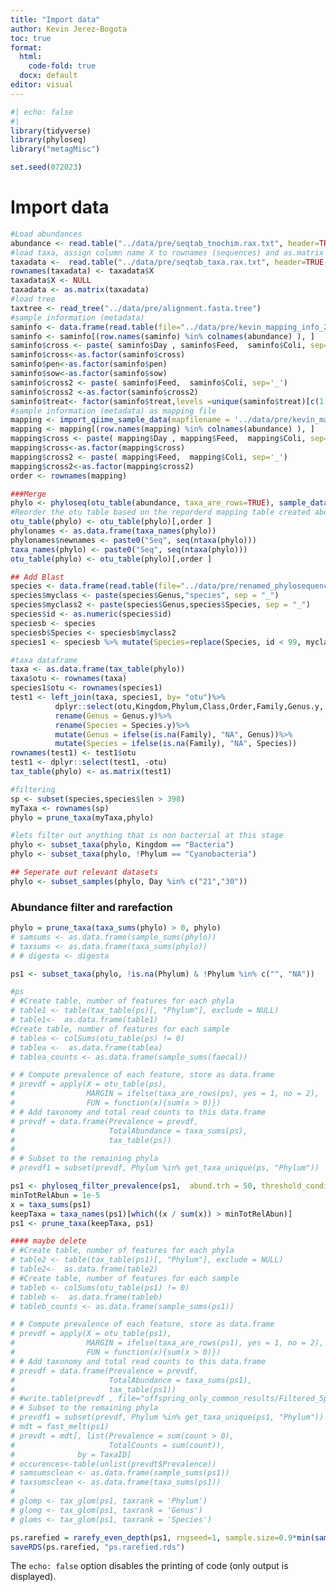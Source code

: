 ```yaml
---
title: "Import data"
author: Kevin Jerez-Bogota
toc: true
format:
  html: 
    code-fold: true
  docx: default
editor: visual
---
```


```r
#| echo: false
#| 
library(tidyverse)
library(phyloseq)
library("metagMisc")

set.seed(072023)
```

# Import data

```r
#Load abundances
abundance <- read.table("../data/pre/seqtab_tnochim.rax.txt", header=TRUE,  sep="\t", check.names=FALSE, row.names=1)
#load taxa, assign column name X to rownames (sequences) and as.matrix
taxadata <-  read.table("../data/pre/seqtab_taxa.rax.txt", header=TRUE,  sep="\t")
rownames(taxadata) <- taxadata$X
taxadata$X <- NULL
taxadata <- as.matrix(taxadata)
#load tree
taxtree <- read_tree("../data/pre/alignment.fasta.tree")
#sample information (metadata)
saminfo <- data.frame(read.table(file="../data/pre/kevin_mapping_info_2.txt", row.names=1, header=TRUE, sep="\t"))
saminfo <- saminfo[(row.names(saminfo) %in% colnames(abundance) ), ]
saminfo$cross <- paste( saminfo$Day , saminfo$Feed,  saminfo$Coli, sep='_')
saminfo$cross<-as.factor(saminfo$cross)
saminfo$pen<-as.factor(saminfo$pen)
saminfo$sow<-as.factor(saminfo$sow)
saminfo$cross2 <- paste( saminfo$Feed,  saminfo$Coli, sep='_')
saminfo$cross2 <-as.factor(saminfo$cross2)
saminfo$treat<- factor(saminfo$treat,levels =unique(saminfo$treat)[c(1:5)])
#sample information (metadata) as mapping file
mapping <- import_qiime_sample_data(mapfilename = '../data/pre/kevin_mapping_info_2.txt')
mapping <- mapping[(row.names(mapping) %in% colnames(abundance) ), ]
mapping$cross <- paste( mapping$Day , mapping$Feed,  mapping$Coli, sep='_')
mapping$cross<-as.factor(mapping$cross)
mapping$cross2 <- paste( mapping$Feed,  mapping$Coli, sep='_')
mapping$cross2<-as.factor(mapping$cross2)
order <- rownames(mapping)

```

```r
###Merge
phylo <- phyloseq(otu_table(abundance, taxa_are_rows=TRUE), sample_data(mapping), tax_table(taxadata), taxtree)
#Reorder the otu table based on the reporderd mapping table created above.
otu_table(phylo) <- otu_table(phylo)[,order ]
phylonames <- as.data.frame(taxa_names(phylo))
phylonames$newnames <- paste0("Seq", seq(ntaxa(phylo)))
taxa_names(phylo) <- paste0("Seq", seq(ntaxa(phylo)))
otu_table(phylo) <- otu_table(phylo)[,order ]

## Add Blast
species <- data.frame(read.table(file="../data/pre/renamed_phylosequences.clean.fasta.blast.silva.tab.cols_final", row.names=1, header=TRUE, sep="\t"))
species$myclass <- paste(species$Genus,"species", sep = "_")
species$myclass2 <- paste(species$Genus,species$Species, sep = "_")
species$id <- as.numeric(species$id)
speciesb <- species
speciesb$Species <- speciesb$myclass2
species1 <- speciesb %>% mutate(Species=replace(Species, id < 99, myclass[id < 99]))

#taxa dataframe
taxa <- as.data.frame(tax_table(phylo))
taxa$otu <- rownames(taxa)
species1$otu <- rownames(species1)
test1 <- left_join(taxa, species1, by= "otu")%>%
          dplyr::select(otu,Kingdom,Phylum,Class,Order,Family,Genus.y, Species.y)%>%
          rename(Genus = Genus.y)%>%
          rename(Species = Species.y)%>%
          mutate(Genus = ifelse(is.na(Family), "NA", Genus))%>%
          mutate(Species = ifelse(is.na(Family), "NA", Species))
rownames(test1) <- test1$otu
test1 <- dplyr::select(test1, -otu)
tax_table(phylo) <- as.matrix(test1)
```

```r
#filtering
sp <- subset(species,species$len > 398)
myTaxa <- rownames(sp)
phylo = prune_taxa(myTaxa,phylo)

#lets filter out anything that is non bacterial at this stage
phylo <- subset_taxa(phylo, Kingdom == "Bacteria")
phylo <- subset_taxa(phylo, !Phylum == "Cyanobacteria")

## Seperate out relevant datasets
phylo <- subset_samples(phylo, Day %in% c("21","30"))

```

### Abundance filter and rarefaction

```r
phylo = prune_taxa(taxa_sums(phylo) > 0, phylo) 
# samsums <- as.data.frame(sample_sums(phylo))
# taxsums <- as.data.frame(taxa_sums(phylo))
# # digesta <- digesta

ps1 <- subset_taxa(phylo, !is.na(Phylum) & !Phylum %in% c("", "NA"))

#ps
# #Create table, number of features for each phyla
# table1 <- table(tax_table(ps)[, "Phylum"], exclude = NULL)
# table1<-  as.data.frame(table1)
#Create table, number of features for each sample
# tablea <- colSums(otu_table(ps) != 0)
# tablea <-  as.data.frame(tablea)
# tablea_counts <- as.data.frame(sample_sums(faecal))

# # Compute prevalence of each feature, store as data.frame
# prevdf = apply(X = otu_table(ps),
#                MARGIN = ifelse(taxa_are_rows(ps), yes = 1, no = 2),
#                FUN = function(x){sum(x > 0)})
# # Add taxonomy and total read counts to this data.frame
# prevdf = data.frame(Prevalence = prevdf,
#                     TotalAbundance = taxa_sums(ps),
#                     tax_table(ps))
# 
# # Subset to the remaining phyla
# prevdf1 = subset(prevdf, Phylum %in% get_taxa_unique(ps, "Phylum"))

ps1 <- phyloseq_filter_prevalence(ps1,  abund.trh = 50, threshold_condition = "OR")  # 15639 taxa
minTotRelAbun = 1e-5
x = taxa_sums(ps1)
keepTaxa = taxa_names(ps1)[which((x / sum(x)) > minTotRelAbun)]
ps1 <- prune_taxa(keepTaxa, ps1)

#### maybe delete
# #Create table, number of features for each phyla
# table2 <- table(tax_table(ps1)[, "Phylum"], exclude = NULL)
# table2<-  as.data.frame(table2)
# #Create table, number of features for each sample
# tableb <- colSums(otu_table(ps1) != 0)
# tableb <-  as.data.frame(tableb)
# tableb_counts <- as.data.frame(sample_sums(ps1))

# # Compute prevalence of each feature, store as data.frame
# prevdf = apply(X = otu_table(ps1),
#                MARGIN = ifelse(taxa_are_rows(ps1), yes = 1, no = 2),
#                FUN = function(x){sum(x > 0)})
# # Add taxonomy and total read counts to this data.frame
# prevdf = data.frame(Prevalence = prevdf,
#                     TotalAbundance = taxa_sums(ps1),
#                     tax_table(ps1))
# #write.table(prevdf , file="offspring_only_common_results/Filtered_5prev+50count_prevalence_by_OTU.counts", sep='\t', quote=FALSE)
# # Subset to the remaining phyla
# prevdf1 = subset(prevdf, Phylum %in% get_taxa_unique(ps1, "Phylum"))
# mdt = fast_melt(ps1)
# prevdt = mdt[, list(Prevalence = sum(count > 0), 
#                     TotalCounts = sum(count)),
#              by = TaxaID]
# occurences<-table(unlist(prevdt$Prevalence)) 
# samsumsclean <- as.data.frame(sample_sums(ps1))
# taxsumsclean <- as.data.frame(taxa_sums(ps1))
# 
# glomp <- tax_glom(ps1, taxrank = 'Phylum')
# glomg <- tax_glom(ps1, taxrank = 'Genus')
# gloms <- tax_glom(ps1, taxrank = 'Species')

ps.rarefied = rarefy_even_depth(ps1, rngseed=1, sample.size=0.9*min(sample_sums(ps1)), replace=F)
saveRDS(ps.rarefied, "ps.rarefied.rds")

```



The `echo: false` option disables the printing of code (only output is displayed).
